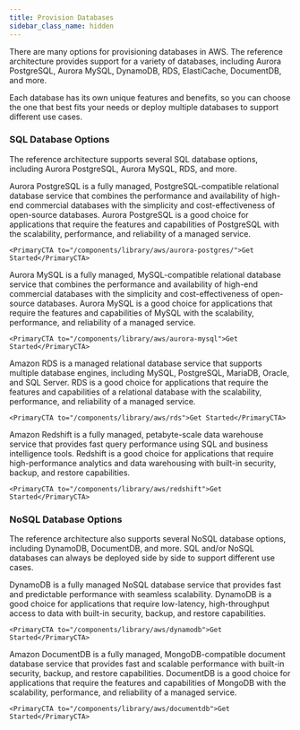 ```yaml
---
title: Provision Databases
sidebar_class_name: hidden
---
```



<Intro>
  There are many options for provisioning databases in AWS. The reference architecture provides support for a variety of databases, including Aurora PostgreSQL, Aurora MySQL, DynamoDB, RDS, ElastiCache, DocumentDB, and more.

  Each database has its own unique features and benefits, so you can choose the one that best fits your needs or deploy multiple databases to support different use cases.
</Intro>

### SQL Database Options

The reference architecture supports several SQL database options, including Aurora PostgreSQL, Aurora MySQL, RDS, and more.

<Tabs queryString="sql">
  <TabItem value="aurora-postgres" label="Aurora PostgreSQL">
    Aurora PostgreSQL is a fully managed, PostgreSQL-compatible relational database service that combines the performance and availability of high-end commercial databases with the simplicity and cost-effectiveness of open-source databases. Aurora PostgreSQL is a good choice for applications that require the features and capabilities of PostgreSQL with the scalability, performance, and reliability of a managed service.

    <PrimaryCTA to="/components/library/aws/aurora-postgres/">Get Started</PrimaryCTA>
  </TabItem>

  <TabItem value="aurora-mysql" label="Aurora MySQL">
    Aurora MySQL is a fully managed, MySQL-compatible relational database service that combines the performance and availability of high-end commercial databases with the simplicity and cost-effectiveness of open-source databases. Aurora MySQL is a good choice for applications that require the features and capabilities of MySQL with the scalability, performance, and reliability of a managed service.

    <PrimaryCTA to="/components/library/aws/aurora-mysql">Get Started</PrimaryCTA>
  </TabItem>

  <TabItem value="rds" label="RDS">
    Amazon RDS is a managed relational database service that supports multiple database engines, including MySQL, PostgreSQL, MariaDB, Oracle, and SQL Server. RDS is a good choice for applications that require the features and capabilities of a relational database with the scalability, performance, and reliability of a managed service.

    <PrimaryCTA to="/components/library/aws/rds">Get Started</PrimaryCTA>
  </TabItem>

  <TabItem value="redshift" label="RedShift">
    Amazon Redshift is a fully managed, petabyte-scale data warehouse service that provides fast query performance using SQL and business intelligence tools. Redshift is a good choice for applications that require high-performance analytics and data warehousing with built-in security, backup, and restore capabilities.

    <PrimaryCTA to="/components/library/aws/redshift">Get Started</PrimaryCTA>
  </TabItem>
</Tabs>

### NoSQL Database Options

The reference architecture also supports several NoSQL database options, including DynamoDB, DocumentDB, and more. SQL and/or NoSQL databases can always be deployed side by side to support different use cases.

<Tabs queryString="nosql">
  <TabItem value="dynamodb" label="DynamoDB">
    DynamoDB is a fully managed NoSQL database service that provides fast and predictable performance with seamless scalability. DynamoDB is a good choice for applications that require low-latency, high-throughput access to data with built-in security, backup, and restore capabilities.

    <PrimaryCTA to="/components/library/aws/dynamodb">Get Started</PrimaryCTA>
  </TabItem>

  <TabItem value="documentdb" label="DocumentDB">
    Amazon DocumentDB is a fully managed, MongoDB-compatible document database service that provides fast and scalable performance with built-in security, backup, and restore capabilities. DocumentDB is a good choice for applications that require the features and capabilities of MongoDB with the scalability, performance, and reliability of a managed service.

    <PrimaryCTA to="/components/library/aws/documentdb">Get Started</PrimaryCTA>
  </TabItem>

</Tabs>
